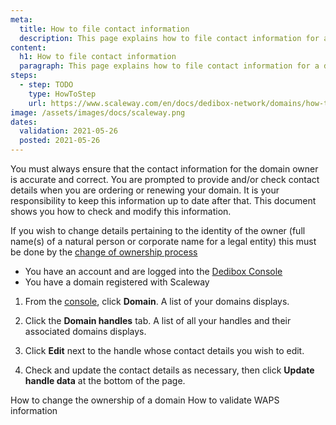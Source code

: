 ```yaml
---
meta:
  title: How to file contact information
  description: This page explains how to file contact information for a domain
content:
  h1: How to file contact information
  paragraph: This page explains how to file contact information for a domain
steps:
  - step: TODO
    type: HowToStep
    url: https://www.scaleway.com/en/docs/dedibox-network/domains/how-to/file-contact-info
image: /assets/images/docs/scaleway.png
dates:
  validation: 2021-05-26
  posted: 2021-05-26
---
```


You must always ensure that the contact information for the domain owner is accurate and correct. You are prompted to provide and/or check contact details when you are ordering or renewing your domain. It is your responsibility to keep this information up to date after that. This document shows you how to check and modify this information.

<Message type="important">

If you wish to change details pertaining to the identity of the owner (full name(s) of a natural person or corporate name for a legal entity) this must be done by the [change of ownership process](/dedibox-network/domains/how-to/change-ownership)

</Message>

<Message type="requirement">

  - You have an account and are logged into the [Dedibox Console](https://console.online.net) 
  - You have a domain registered with Scaleway

</Message>

1. From the [console](https://console.online.net), click **Domain**. A list of your domains displays.

2. Click the **Domain handles** tab. A list of all your handles and their associated domains displays.

  <Lightbox src="scaleway-domain-handles.png" alt="" />

3. Click **Edit** next to the handle whose contact details you wish to edit.

4. Check and update the contact details as necessary, then click **Update handle data** at the bottom of the page.

<Navigation title="See Also">
  <PreviousButton to="/dedibox-network/domains/how-to/change-ownership/">How to change the ownership of a domain</PreviousButton>
  <NextButton to="/dedibox-network/domains/how-to/validate-waps-info/">How to validate WAPS information</NextButton>
</Navigation>

